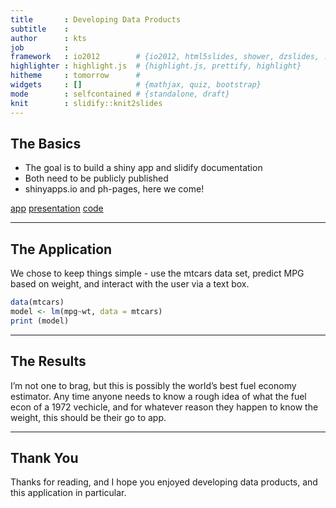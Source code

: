 ```yaml
---
title       : Developing Data Products
subtitle    : 
author      : kts
job         : 
framework   : io2012        # {io2012, html5slides, shower, dzslides, ...}
highlighter : highlight.js  # {highlight.js, prettify, highlight}
hitheme     : tomorrow      # 
widgets     : []            # {mathjax, quiz, bootstrap}
mode        : selfcontained # {standalone, draft}
knit        : slidify::knit2slides
---
```


## The Basics

* The goal is to build a shiny app and slidify documentation
* Both need to be publicly published
* shinyapps.io and ph-pages, here we come!

[app](http://datasciencekev.shinyapps.io/DPProj/)
[presentation](http://datasciencekev.github.io/DDP/)
[code](https://github.com/datasciencekev/Data-Products)

--- 

## The Application

We chose to keep things simple - use the mtcars data set, predict MPG based on weight, and interact with the user via a text box.

``` r
data(mtcars)
model <- lm(mpg~wt, data = mtcars)
print (model)
```

---

## The Results

I'm not one to brag, but this is possibly the world's best fuel economy estimator.  Any time anyone needs to know a rough idea of what the fuel econ of a 1972 vechicle, and for whatever reason they happen to know the weight, this should be their go to app.

---

## Thank You

Thanks for reading, and I hope you enjoyed developing data products, and this application in particular.
